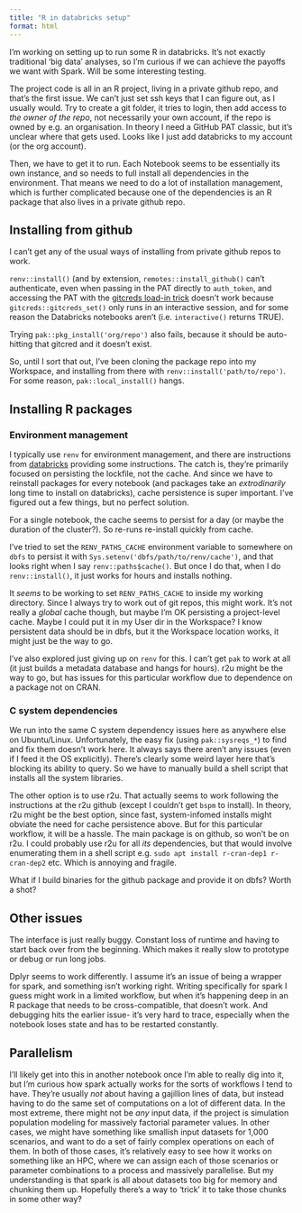 ```yaml
---
title: "R in databricks setup"
format: html
---
```


I'm working on setting up to run some R in databricks. It's not exactly traditional 'big data' analyses, so I'm curious if we can achieve the payoffs we want with Spark. Will be some interesting testing.

The project code is all in an R project, living in a private github repo, and that's the first issue. We can't just set ssh keys that I can figure out, as I usually would. Try to create a git folder, it tries to login, then add access to *the owner of the repo*, not necessarily your own account, if the repo is owned by e.g. an organisation. In theory I need a GitHub PAT classic, but it's unclear where that gets used. Looks like I just add databricks to my account (or the org account).

Then, we have to get it to run. Each Notebook seems to be essentially its own instance, and so needs to full install all dependencies in the environment. That means we need to do a lot of installation management, which is further complicated because one of the dependencies is an R package that also lives in a private github repo.

## Installing from github

I can't get any of the usual ways of installing from private github repos to work.

`renv::install()` (and by extension, `remotes::install_github()` can't authenticate, even when passing in the PAT directly to `auth_token`, and accessing the PAT with the [gitcreds load-in trick](../small_helpers/renv_github.qmd) doesn't work because `gitcreds::gitcreds_set()` only runs in an interactive session, and for some reason the Databricks notebooks aren't (i.e. `interactive()` returns TRUE).

Trying `pak::pkg_install('org/repo')` also fails, because it should be auto-hitting that gitcred and it doesn't exist.

So, until I sort that out, I've been cloning the package repo into my Workspace, and installing from there with `renv::install('path/to/repo')`. For some reason, `pak::local_install()` hangs.

## Installing R packages

### Environment management

I typically use `renv` for environment management, and there are instructions from [databricks](https://docs.databricks.com/en/sparkr/renv.html#id3) providing some instructions. The catch is, they're primarily focused on persisting the lockfile, not the cache. And since we have to reinstall packages for every notebook (and packages take an *extrodinarily* long time to install on databricks), cache persistence is super important. I've figured out a few things, but no perfect solution.

For a single notebook, the cache seems to persist for a day (or maybe the duration of the cluster?). So re-runs re-install quickly from cache.

I've tried to set the `RENV_PATHS_CACHE` environment variable to somewhere on `dbfs` to persist it with `Sys.setenv('dbfs/path/to/renv/cache')`, and that looks right when I say `renv::paths$cache()`. But once I do that, when I do `renv::install()`, it just works for hours and installs nothing.

It *seems* to be working to set `RENV_PATHS_CACHE` to inside my working directory. Since I always try to work out of git repos, this might work. It's not really a *global* cache though, but maybe I'm OK persisting a project-level cache. Maybe I could put it in my User dir in the Workspace? I know persistent data should be in dbfs, but it the Workspace location works, it might just be the way to go.

I've also explored just giving up on `renv` for this. I can't get `pak` to work at all (it just builds a metadata database and hangs for hours). r2u might be the way to go, but has issues for this particular workflow due to dependence on a package not on CRAN.

### C system dependencies

We run into the same C system dependency issues here as anywhere else on Ubuntu/Linux. Unfortunately, the easy fix (using `pak::sysreqs_*`) to find and fix them doesn't work here. It always says there aren't any issues (even if I feed it the OS explicitly). There's clearly some weird layer here that's blocking its ability to query. So we have to manually build a shell script that installs all the system libraries.

The other option is to use r2u. That actually seems to work following the instructions at the r2u github (except I couldn't get `bspm` to install). In theory, r2u might be the best option, since fast, system-infomed installs might obviate the need for cache persistence above. But for this particular workflow, it will be a hassle. The main package is on github, so won't be on r2u. I could probably use r2u for all *its* dependencies, but that would involve enumerating them in a shell script e.g. `sudo apt install r-cran-dep1 r-cran-dep2` etc. Which is annoying and fragile.

What if I build binaries for the github package and provide it on dbfs? Worth a shot?

## Other issues

The interface is just really buggy. Constant loss of runtime and having to start back over from the beginning. Which makes it really slow to prototype or debug or run long jobs.

Dplyr seems to work differently. I assume it's an issue of being a wrapper for spark, and something isn't working right. Writing specifically for spark I guess might work in a limited workflow, but when it's happening deep in an R package that needs to be cross-compatible, that doesn't work. And debugging hits the earlier issue- it's very hard to trace, especially when the notebook loses state and has to be restarted constantly.

## Parallelism

I'll likely get into this in another notebook once I'm able to really dig into it, but I'm curious how spark actually works for the sorts of workflows I tend to have. They're usually *not* about having a gajillion lines of data, but instead having to do the same set of computations on a lot of different data. In the most extreme, there might not be *any* input data, if the project is simulation population modeling for massively factorial parameter values. In other cases, we might have something like smallish input datasets for 1,000 scenarios, and want to do a set of fairly complex operations on each of them. In both of those cases, it's relatively easy to see how it works on something like an HPC, where we can assign each of those scenarios or parameter combinations to a process and massively parallelise. But my understanding is that spark is all about datasets too big for memory and chunking them up. Hopefully there's a way to 'trick' it to take those chunks in some other way?
